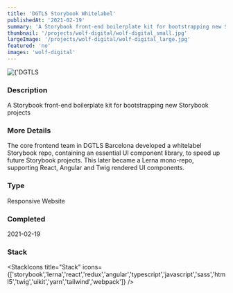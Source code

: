 ```yaml
---
title: 'DGTLS Storybook Whitelabel'
publishedAt: '2021-02-19'
summary: 'A Storybook front-end boilerplate kit for bootstrapping new Storybook projects'
thumbnail: '/projects/wolf-digital/wolf-digital_small.jpg'
largeImage: '/projects/wolf-digital/wolf-digital_large.jpg'
featured: 'no'
images: 'wolf-digital'
---
```


<div className="relative w-full h-[400px] sm:h-[600px] md:h-[760px] lg:h-[920px]">
  <Image
    alt={'DGTLS Storybook Whitelabel'}
    src={'/projects/wolf-digital/wolf-digital.jpg'}
    sizes="(max-width: 640px) 100%, 100%"
    fill={true}
    priority
    style={{
      objectFit: 'contain'
    }}
  />
</div>

### Description

A Storybook front-end boilerplate kit for bootstrapping new Storybook projects

### More Details

The core frontend team in DGTLS Barcelona developed a whitelabel Storybook repo, containing an essential UI component library, to speed up future Storybook projects. This later became a Lerna mono-repo, supporting React, Angular and Twig rendered UI components.

### Type

Responsive Website


### Completed
2021-02-19



### Stack

<StackIcons
  title="Stack"
  icons={['storybook','lerna','react','redux','angular','typescript','javascript','sass','html5','twig','uikit','yarn','tailwind','webpack']}
  />
